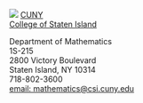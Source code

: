 ::: {.grid}
:::: {.g-col-6}
![](/images/square/CUNY_Logo-32-32.png){width=32, fig-alt="CUNY"}
[CUNY](https://www.cuny.edu)                         <br/>
[College of Staten Island](https://www.csi.cuny.edu) <br/>
::::

:::: {.g-col-6}
Department of Mathematics   <br/>
1S-215                      <br/>
2800 Victory Boulevard      <br/>
Staten Island, NY 10314     <br/>
<i class="bi bi-telephone"></i>
718-802-3600                </br>
<i class="bi bi-mailbox"></i>
[email: mathematics@csi.cuny.edu](mailto:mathematics@csi.cuny.edu)
::::

:::
